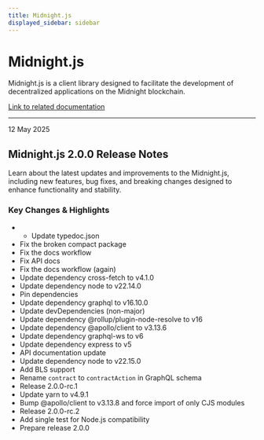 ```yaml
---
title: Midnight.js
displayed_sidebar: sidebar
---
```


# Midnight.js

Midnight.js is a client library designed to facilitate the development of decentralized applications on the Midnight blockchain.

[Link to related documentation](../../develop/reference/midnight-api/midnight-js/packages)

---

<div 
  style={{
    marginTop: '0',
    fontSize: '1rem',
    fontWeight: 'normal',
    marginBottom: '0.5rem'
  }}
>
  12 May 2025
</div>

## Midnight.js 2.0.0 Release Notes

Learn about the latest updates and improvements to the Midnight.js, including new features, bug fixes, and breaking changes designed to enhance functionality and stability.

### Key Changes & Highlights


- - Update typedoc.json
- Fix the broken compact package
- Fix the docs workflow
- Fix API docs
- Fix the docs workflow (again)
- Update dependency cross-fetch to v4.1.0
- Update dependency node to v22.14.0
- Pin dependencies
- Update dependency graphql to v16.10.0
- Update devDependencies (non-major)
- Update dependency @rollup/plugin-node-resolve to v16
- Update dependency @apollo/client to v3.13.6
- Update dependency graphql-ws to v6
- Update dependency express to v5
- API documentation update
- Update dependency node to v22.15.0
- Add BLS support
- Rename `contract` to `contractAction` in GraphQL schema
- Release 2.0.0-rc.1
- Update yarn to v4.9.1
- Bump @apollo/client to v3.13.8 and force import of only CJS modules
- Release 2.0.0-rc.2
- Add single test for Node.js compatibility
- Prepare release 2.0.0
